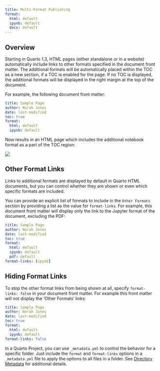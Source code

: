 ```yaml
---
title: Multi-Format Publishing
format: 
  html: default
  ipynb: default
  docx: default
---
```


## Overview

Starting in Quarto 1.3, HTML pages (either standalone or in a website) automatically include links to other formats specified in the document front matter. The additional formats will be automatically placed within the TOC as a new section, if a TOC is enabled for the page. If no TOC is displayed, the additional formats will be displayed in the right margin at the top of the document.

For example, the following document front matter:

``` yaml
title: Sample Page
author: Norah Jones
date: last-modified
toc: true
format: 
  html: default
  ipynb: default
```

Now results in an HTML page which includes the additional notebook format as a part of the TOC region:

![](images/other-format.png){.border}

## Other Format Links

Links to additional formats are displayed by default in Quarto HTML documents, but you can control whether they are shown or even which specific formats are included.

You can provide an explicit list of formats to include in the `Other Formats` section by providing a list as the value for `format-links`. For example, this document front matter will display only the link to the Jupyter format of the document, excluding the PDF:

``` yaml
title: Sample Page
author: Norah Jones
date: last-modified
toc: true
format: 
  html: default
  ipynb: default
  pdf: default
format-links: [ipynb]
```

## Hiding Format Links

To stop the other format links from being shown at all, specify `format-links: false` in your document front matter. For example this front matter will not display the 'Other Formats' links:

``` yaml
title: Sample Page
author: Norah Jones
date: last-modified
toc: true
format: 
  html: default
  ipynb: default
format-links: false
```

::: callout-note
In a Quarto Project, you can use `_metadata.yml`{spellcheck="false"} to control the behavior for a specific folder. Just include the `format`{spellcheck="false"} and `format-links`{spellcheck="false"} options in a `_metadata.yml`{spellcheck="false"} file to apply the options to all files in a folder. See [Directory Metadata](/docs/projects/quarto-projects.qmd#directory-metadata) for additional details.
:::
